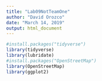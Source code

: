 ---
title: "Lab09NotTeamOne"
author: "David Orozco"
date: "March 14, 2019"
output: html_document
---

```{r,echo=FALSE}
#install.packages("tidyverse")
library(tidyverse)
library(lubridate)
#install.packages("OpenStreetMap")
library(OpenStreetMap)
library(ggplot2)
```
